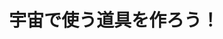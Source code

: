 ﻿---
title: "宇宙で使う道具を作ろう！"
category: "工学院"
vol: 38
interviewee: "松永 三郎 "
url: ""
tags: ["人間","ロボット","宇宙","道具","回収"]
pdf: "38-4.pdf"
career: ""
preface: "宇宙、それは人間にとって未開の地です。ここでは故障した人工衛星の回収、修理や宇宙空間で動くロボット、小型人工衛星の開発などの研究を通じて宇宙のさらなる開発を目指しています。"
---
